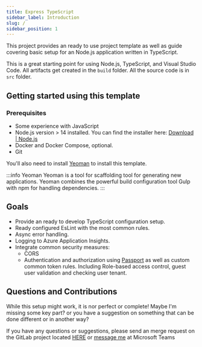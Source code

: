 ```yaml
---
title: Express TypeScript
sidebar_label: Introduction
slug: /
sidebar_position: 1
---
```


This project provides an ready to use project template as well as guide covering basic setup for an Node.js application written in TypeScript.

This is a great starting point for using Node.js, TypeScript, and Visual Studio Code. All artifacts get created in the `build` folder. All the source code is in `src` folder.

## Getting started using this template

### Prerequisites

* Some experience with JavaScript
* Node.js version > 14 installed. You can find the installer here: [Download | Node.js](https://nodejs.org/en/download/)
* Docker and Docker Compose, optional.
* Git

You'll also need to install [Yeoman](https://yeoman.io/) to install this template.

:::info Yeoman
Yeoman is a tool for scaffolding tool for generating new applications. Yeoman combines the powerful build configuration tool Gulp with npm for handling dependencies. 
:::

## Goals

* Provide an ready to develop TypeScript configuration setup.
* Ready configured EsLint with the most common rules.
* Async error handling.
* Logging to Azure Application Insights.
* Integrate common security measures:
  * CORS
  * Authentication and authorization using [Passport](https://www.passportjs.org/) as well as custom common token rules. Including Role-based access control, guest user validation and checking user tenant.

## Questions and Contributions

While this setup might work, it is nor perfect or complete!
Maybe I'm missing some key part? or you have a suggestion on something that can be done different or in another way?

If you have any questions or suggestions, please send an merge request on the GitLab project located [HERE](https://gitlab.intility.com/documentation/NodeTypeScriptProjectTemplate) or [message me](https://teams.microsoft.com/l/chat/0/0?users=christian.marker@intility.no) at Microsoft Teams
